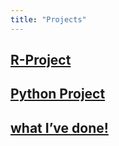 ```yaml
---
title: "Projects"
---
```


## [R-Project](GMP-in-Nepal-Web.html)

## [Python Project](https://computing-final.readthedocs.io/en/latest/index.html)

## [what I've done!](https://silihmugi.wixsite.com/portfolio?fbclid=PAZXh0bgNhZW0CMTEAAabAYDkS7CY7YCufZk8qb3LQSJoKCwnMoWAellYzjwxeCu7TO64OebHQUEc_aem_Hjx_7vAU009zQRgpWrT2_Q)
